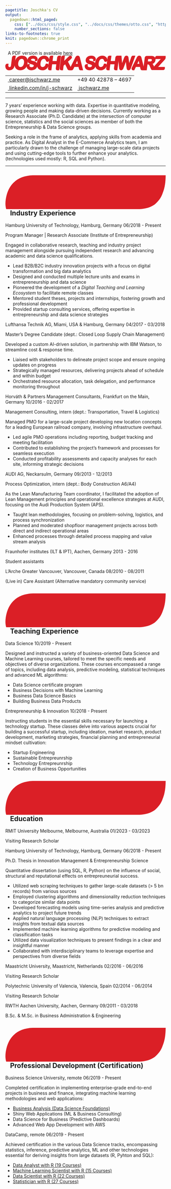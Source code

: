 ```yaml
---
pagetitle: Joschka's CV
output:
  pagedown::html_paged:
    css: ["../docs/css/style.css", "../docs/css/themes/otto.css", "https://use.fontawesome.com/releases/v6.1.1/css/all.css"]
    number_sections: false
links-to-footnotes: true
knit: pagedown::chrome_print
---
```


<!-- disable phone number linking in Mobile Safari? -->
<meta name="format-detection" content="telephone=no">

<!-- Load CSS & Fonts -->
<!-- see lhi.css -->

<!-- CONTENT -->
<div class="pdf-link"><i class="fas fa-file-pdf fa-fw"></i>&nbsp; A PDF version is available <a href="https://github.com/jwarz/cv/raw/main/pdf/otto.pdf" download="otto.pdf">here</a></div>
<div class="cv-page-wrapper">
<div class="cv-head-wrapper">
<div class="cv-head-left">
<div class="svg-container-outer">
<svg xmlns="http://www.w3.org/2000/svg" viewBox="0 0 2419.2 219.3">
<style type="text/css">
.st0{fill:#DB1F26;}
</style>
<path class="st0" d="M2260.5,216.2c-10.5,0-23.8,0-23.8,0s-7.8-19.8-6.3-31.1c0.4-3.1,1.3-6.1,2.6-8.8c1.2-2.4,2.7-4.8,4.4-6.9		c1.5-1.8,3.4-4,5.8-6.7c2.3-2.6,4.4-4.8,6.1-6.7L2346,50.1h-61.7c-8.1,0-23.7,0-23.7,0s-1.1-15.4,0-24.1c0.9-6.7,3.8-12.2,8.6-16.4		c4.8-4.2,11.2-6.3,18.9-6.3h130.4c0,0,1.2,20.5,0,29.7c-1,7.8-3.3,14.3-6.9,19.2c-3,4.2-8.4,10.5-16.7,19.4l-89.4,97.5h77.8		c8.1,0,23.7,0,23.7,0s1.2,15,0,24c-0.9,6.8-3.8,12.4-8.6,16.6c-4.8,4.1-11.1,6.2-19,6.2L2260.5,216.2z"/>
<path class="st0" d="M2223.6,216.2c-6.2,0-12.1,0-15.5-1.9c-3-1.6-6.3-6.4-8.5-10.7c-1.7-3.4-3.9-8.2-6.7-14.6l-11.5-26.4		c-3.9-9.2-7.4-16.1-10.6-20.7c-2.7-3.8-5.4-6.3-8.1-7.6c-3-1.3-7.2-2-12.5-2h-5.5l-11.1,87c0,0-18.4,0-26.1,0c-11.1,0-20,0-20,0		s-5.2-23.6-3.9-33.7L2102.9,35c1.4-10.5,4.8-18.5,10.4-23.7c5.7-5.3,13.7-8,23.9-8h60.4c8.7,0,16.2,0.4,22.3,1.2		c6.7,0.9,12.8,2.7,18.1,5.4c6.5,3.1,12.2,7.6,16.7,13.4c4.6,5.8,7.8,12.5,9.5,20.1c1.7,7.3,2,15.1,1,23.2		c-2.1,16.4-8.4,29.9-18.5,39.9c-6.8,6.7-15.6,12.1-26.1,16.2c2.2,2.4,4.3,5.1,6.4,8c5.3,7.7,10,16,13.9,24.7		c3.8,8.6,6.7,16.5,8.6,23.5c2.1,8,2.9,13.2,2.4,17c-0.5,4-2.2,7.9-4.9,11.6c-2.7,3.6-10,8.5-10,8.5S2228.4,216.2,2223.6,216.2z		 M2174.2,86.9c8.2,0,15.1-0.7,20.7-2.2c4.8-1.2,8.4-3.2,11-6c2.5-2.6,4-6.5,4.7-11.6c0.5-3.8,0.1-6.9-1.2-9.5		c-1.2-2.4-3-4.1-5.6-5.4c-1.1-0.5-5.7-2.1-21.6-2.1h-26.8l-4.7,36.8H2174.2z"/>
<path class="st0" d="M2062.9,219.3c-4.4,0-8.3-0.9-11.5-2.8c-3.2-1.8-5.8-4.3-7.7-7.5c-1.6-2.6-3-6.2-4.4-10.9		c-1.1-4-2.1-7.6-2.9-10.7l-4.1-18.2h-62.4l-24.1,50c0,0-7,0-17.1,0c-7.1,0-13.4-2.9-18.1-8.5c-4.7-5.5-6.6-12-5.7-19		c0.4-3.4,1.4-7,2.9-10.5c1.3-3.1,3.2-7.1,5.9-12.4l63.3-127c1.8-3.6,4-8,6.5-13.1c2.8-5.6,5.6-10.3,8.5-14.1		c3.3-4.3,7.3-7.8,12.1-10.5c5-2.8,10.8-4.2,17.4-4.2c6.8,0,12.6,1.5,17.2,4.5c4.4,2.9,7.9,6.7,10.2,11.3c2,3.8,3.6,8,4.7,12.4		c1,3.9,2.2,9,3.7,15.3l31.6,126.1c2.8,10.8,3.1,24.1,3.1,24.1l-0.5,25.6C2091.3,219.3,2070.1,219.3,2062.9,219.3z M2022.4,122.5		l-9.7-45.6l-21.2,45.6H2022.4z"/>
<path class="st0" d="M1859.2,219.3c-8,0-14.4-2.4-19.1-7c-4.2-4.2-6.9-9-8.1-14.4c-0.9-4.1-2-10.6-3.3-20.1l-10.4-83.7l-32.9,85.6		c-3.6,9.2-6.3,15.7-8.3,19.8c-2.4,5-6.1,9.5-10.9,13.3c-5.3,4.3-11.9,6.5-19.6,6.5c-6.3,0-11.6-1.4-15.7-4.2		c-4.1-2.8-7.3-6.6-9.3-11.5c-1.7-4-2.9-8.8-3.6-14.1c-0.6-4.5-1.1-8.9-1.5-12.9l-13.6-131.7c-0.9-8.3-1.1-14.7-0.5-19.4		c0.9-7.1,9.3-25.4,9.3-25.4s11.7,0,18.8,0c13.9,0,21.7,0,21.7,0l9.3,111.6l27.3-71.7c3.2-8.5,5.8-14.9,8.1-19.5		c2.7-5.4,6.6-10.1,11.6-14c5.5-4.3,12.4-6.5,20.5-6.5c8.7,0,15.5,2.5,20.2,7.6c4.1,4.4,6.8,9.3,7.9,14.6c0.9,4.1,1.9,10.6,3.1,19.7		l8.8,70.2l26.8-79.1c2-6.3,3.8-11.1,5.4-14.7c1.9-4.4,4.8-8.5,8.6-11.9c4.5-4.2,10.3-6.3,17.4-6.3c7.3,0,35.1,0,35.1,0		s-13.9,38.2-17,46.9l-47.5,131.7c-3.3,9.2-6,15.8-8,20.2c-2.4,5.3-6,9.9-10.6,13.8C1874,217.1,1867.2,219.3,1859.2,219.3z"/>
<path class="st0" d="M1663.5,219.3c-10.6,0-16.5-5.3-19.6-9.7c-4.1-5.9-5.4-13.8-4.1-24l7.2-56.2h-63l-11.5,89.9c0,0-18.5,0-26.3,0		c-10.6,0-16.5-5.3-19.6-9.7c-4.1-5.9-5.4-13.8-4.1-24l19.9-154.1c1.3-9.8,4.5-17.5,9.5-22.8c5.4-5.7,12.4-8.6,20.4-8.6		c8.3,0,28.6,0,28.6,0l-10.5,80.1h63l6.3-48.6c1.3-9.8,4.5-17.5,9.7-22.9c5.5-5.6,12.4-8.6,20.2-8.6c8.3,0,28.6,0,28.6,0		l-28.4,219.3C1689.8,219.3,1671.3,219.3,1663.5,219.3z"/>
<path class="st0" d="M1438.3,219.3c-10.3,0-19.8-1.1-28.1-3.2c-8.6-2.2-16.4-5.7-23.2-10.4c-6.8-4.7-12.8-11-17.9-18.6		c-4.5-6.8-8.1-14.5-10.8-22.8c-2.6-8.2-4.3-17.1-4.9-26.4c-0.6-9.1-0.3-18.9,1-29.2c2.1-16.6,6.4-31.7,12.6-44.9		c6.3-13.3,14.5-24.9,24.3-34.4c9.9-9.6,21.1-17,33.5-22c12.3-5,25.3-7.6,38.5-7.6c16.3,0,30.7,3.6,42.7,10.6		c12.1,7.1,21.1,16.1,26.8,26.7c5.8,10.8,8.1,21.4,6.8,31.5c-0.8,6.4-3.7,12.1-8.5,16.9c-5,5-11.1,7.7-17.6,7.7		c-7.3,0-12.9-2.2-16.7-6.6c-2.8-3.2-5.3-8.1-7.9-15c-3-8.2-6.9-14.3-11.6-18.1c-4.4-3.6-10.3-5.3-17.9-5.3		c-12.8,0-23.4,5.1-32.4,15.6c-9.5,11-15.7,27.3-18.4,48.2c-1.8,14-1.5,25.7,0.9,34.7c2.2,8.3,5.8,14.2,11,18		c5.2,3.9,11.7,5.8,19.7,5.8c9,0,16.6-2.3,23.3-6.9c6.8-4.7,12.5-12,17-21.4c2.6-5.8,8.8-22.5,8.8-22.5s8.7,0,18.4,0		c6.9,0,12.9,2.8,17.3,8c4.3,5.1,6,11.6,5.1,18.8c-0.9,7.2-3.6,15-7.8,23.1c-4.2,8-10.2,15.9-17.9,23.4c-7.8,7.7-17.4,14-28.5,18.8		C1464.8,216.9,1452.1,219.3,1438.3,219.3z"/>
<path class="st0" d="M1272.2,50.4c5-3.5,11.3-5.1,19.2-5.2c26.7-0.4,34.9,7.9,35.9,17.9c0.5,5.2-5.4,20.1-5.4,20.1s7.5,0,16,0	c7,0,13.4-2.9,18.6-8.3c4.9-5.1,7.8-11,8.6-17.5c0.8-6.4,0.1-13-2.1-19.7c-2.2-6.6-6.2-12.9-11.8-18.8c-5.6-5.8-13-10.5-22-13.9	c-8.8-3.3-19.4-5-31.7-5c-15.1,0-28.9,2.5-40.9,7.4c-12.3,5-22.4,12.4-29.8,21.9c-7.5,9.5-12.1,20.6-13.7,32.9	c-1.7,13.1,0.1,24.4,5.2,33.6c5,9,12.5,16.2,22.3,21.4c8.9,4.7,20.1,8.9,33.5,12.3c7.4,1.9,32.1,7.1,33.9,19.5	c1.3,8.7-9.3,21.1-24.5,24c-13.6,2.6-26.9-1.7-32.6-5.9c-5.3-3.9-8.8-8.7-8.8-14.3c0-2.7,6.4-25.4,6.4-25.4s-16.8,0-23.1,0	c-7,0-13.4,2.6-18.5,7.5c-5,4.8-8,10.6-8.8,17.4c-1.3,9.9,0.5,20,5.3,30.2c4.7,10.1,11.6,18.3,20.6,24.5	c12.2,8.2,28.4,12.4,48.1,12.4c16.3,0,31-3,43.7-8.8c13-5.9,23.5-14.3,31.3-24.9c7.8-10.6,12.6-22.6,14.3-35.8	c1.4-11.2,0.7-20.9-2.1-29c-2.9-8.2-7.7-15.1-14.1-20.5c-6-5-13.5-9.3-22.3-12.7c-8.2-3.2-17.6-6.2-27.9-8.8	c-7.7-2.2-13.3-3.8-16.6-4.9c-2.8-0.9-5.5-2.3-8.2-3.9c-2.1-1.3-3.5-2.7-4.5-4.4c-0.7-1.2-0.9-2.8-0.6-4.8	C1265.3,56.8,1267.7,53.5,1272.2,50.4z"/>
<path class="st0" d="M1134.4,219.3c-4.4,0-8.3-0.9-11.5-2.8c-3.2-1.8-5.8-4.3-7.7-7.5c-1.6-2.6-3-6.2-4.4-10.9		c-1.1-4-2.1-7.6-2.9-10.7l-4.1-18.2h-62.4l-9.7,20.2c-5,10.5-9.1,17.6-12.5,21.6c-3.1,3.7-9,8.2-19.1,8.2c-7.1,0-18.1,0-18.1,0		s-6.6-20.5-5.7-27.5c0.4-3.4,1.4-6.9,2.9-10.5c1.3-3.1,3.2-7.1,5.9-12.4l63.3-127c1.8-3.6,4-8,6.5-13.1c2.8-5.6,5.6-10.3,8.5-14.1		c3.3-4.3,7.3-7.8,12.1-10.5c5-2.8,10.8-4.2,17.4-4.2c6.8,0,12.6,1.5,17.2,4.5c4.4,2.9,7.9,6.7,10.2,11.3c2,3.8,3.6,8,4.7,12.4		c1,3.9,2.2,9,3.7,15.3l44.8,175.8C1173.3,219.3,1141.6,219.3,1134.4,219.3z M1093.8,122.5l-9.7-45.6l-21.2,45.6H1093.8z"/>
<path class="st0" d="M963.7,219.3c-7.1,0-13-1.8-17.5-5.4c-4-3.2-7.2-7.4-9.5-12.6c-1.7-3.9-3.3-7.5-4.6-10.7l-29.6-61.6		l-23.6,21.4l-8.9,68.9c0,0-18.5,0-26.2,0c-4.8,0-9.4-1.4-13.5-4.1c-4.2-2.7-7.2-6.5-9-11.2l-0.1-0.2l-0.1-0.2		c-1.2-3.5-1.7-7.5-1.5-11.9c0.2-3.5,0.7-8.4,1.5-14.9l18.7-145.4c1.3-9.8,4.5-17.5,9.5-22.8C854.8,3,861.8,0,869.8,0		c8.3,0,28.6,0,28.6,0l-10.2,78l65.9-64.1c4.4-4.3,8-7.4,11.2-9.6c4.1-2.9,9.2-4.3,15-4.3c9.8,0,15.6,4.3,18.8,8		c4.4,5.2,6.3,11.7,5.4,18.8c-1,7.8-5.5,15.4-13.3,22.4l-46.1,41.2l38.7,73.7c3.2,6,5.5,11.2,7,15.9c1.7,5.3,1.5,15.7,1.5,15.7		l-0.1,23.6C992,219.3,971.3,219.3,963.7,219.3z"/>
<path class="st0" d="M785.6,219.3c-10.6,0-16.5-5.3-19.6-9.7c-4.1-5.9-5.4-13.8-4.1-24l7.2-56.2h-63l-11.5,89.9c0,0-18.5,0-26.3,0		c-10.6,0-16.5-5.3-19.6-9.7c-4.1-5.9-5.4-13.8-4.1-24l19.9-154.1c1.3-9.8,4.5-17.5,9.5-22.8C679.3,3,686.4,0,694.3,0		c8.3,0,28.6,0,28.6,0l-10.5,80.1h63l6.3-48.6c1.3-9.8,4.5-17.5,9.7-22.9C796.9,3,803.9,0,811.7,0c8.3,0,28.6,0,28.6,0l-28.4,219.3		C811.9,219.3,793.4,219.3,785.6,219.3z"/>
<path class="st0" d="M560.4,219.3c-10.3,0-19.8-1.1-28.1-3.2c-8.6-2.2-16.4-5.7-23.2-10.4c-6.8-4.7-12.8-11-17.9-18.6		c-4.5-6.8-8.1-14.5-10.8-22.8c-2.6-8.2-4.3-17.1-4.9-26.4c-0.6-9.1-0.3-19,1-29.2c2.1-16.6,6.4-31.7,12.6-44.9		c6.3-13.3,14.5-24.9,24.3-34.4c9.9-9.6,21.1-17,33.5-22c12.3-5,25.3-7.6,38.5-7.6c16.3,0,30.7,3.6,42.7,10.6		c12.1,7.1,21.1,16.1,26.8,26.7c5.8,10.8,8.1,21.4,6.8,31.5c-0.8,6.4-3.7,12.1-8.5,16.9c-5,5-11.1,7.7-17.6,7.7		c-7.3,0-12.9-2.2-16.7-6.6c-2.8-3.2-5.3-8.1-7.9-15c-3-8.2-7-14.3-11.6-18.1c-4.4-3.6-10.3-5.3-17.9-5.3		c-12.8,0-23.4,5.1-32.4,15.6c-9.5,11-15.7,27.3-18.4,48.2c-1.8,14-1.5,25.7,0.9,34.7c2.2,8.3,5.8,14.2,11,18		c5.2,3.9,11.7,5.8,19.7,5.8c9,0,16.6-2.3,23.3-6.9c6.8-4.7,12.5-12,17-21.4c2.6-5.8,8.8-22.5,8.8-22.5s8.7,0,18.4,0		c6.9,0,12.9,2.8,17.3,8c4.3,5.1,6,11.6,5.1,18.8c-0.9,7.2-3.6,15-7.8,23.1c-4.2,8-10.2,15.9-17.9,23.4c-7.8,7.7-17.4,14-28.5,18.8		C586.9,216.9,574.2,219.3,560.4,219.3z"/>
<path class="st0" d="M394.3,50.4c5-3.5,11.3-5.1,19.2-5.2c26.7-0.4,34.9,7.9,35.9,17.9c0.5,5.2-5.4,20.1-5.4,20.1s7.5,0,16,0	c7,0,13.4-2.9,18.6-8.3c4.9-5.1,7.8-11,8.6-17.5c0.8-6.4,0.1-13-2.1-19.7c-2.2-6.6-6.2-12.9-11.8-18.8c-5.6-5.8-13-10.5-22-13.9	c-8.8-3.3-19.4-5-31.7-5c-15.1,0-28.9,2.5-40.9,7.4c-12.3,5-22.4,12.4-29.8,21.9c-7.5,9.5-12.1,20.6-13.7,32.9	c-1.7,13.1,0.1,24.4,5.2,33.6c5,9,12.5,16.2,22.3,21.4c8.9,4.7,20.1,8.9,33.5,12.3c7.4,1.9,32.1,7.1,33.9,19.5	c1.3,8.7-9.3,21.1-24.5,24c-13.6,2.6-26.9-1.7-32.6-5.9c-5.3-3.9-8.8-8.7-8.8-14.3c0-2.7,6.4-25.4,6.4-25.4s-16.8,0-23.1,0	c-7,0-13.4,2.6-18.5,7.5c-5,4.8-8,10.6-8.8,17.4c-1.3,9.9,0.5,20,5.3,30.2c4.7,10.1,11.6,18.3,20.6,24.5	c12.2,8.2,28.4,12.4,48.1,12.4c16.3,0,31-3,43.7-8.8c13-5.9,23.5-14.3,31.3-24.9c7.8-10.6,12.6-22.6,14.3-35.8	c1.4-11.2,0.7-20.9-2.1-29c-2.9-8.2-7.7-15.1-14.1-20.5c-6-5-13.5-9.3-22.3-12.7c-8.2-3.2-17.6-6.2-27.9-8.8	c-7.7-2.2-13.3-3.8-16.6-4.9c-2.8-0.9-5.5-2.3-8.2-3.9c-2.1-1.3-3.5-2.7-4.5-4.4c-0.7-1.2-0.9-2.8-0.6-4.8	C387.4,56.8,389.8,53.5,394.3,50.4z"/>
<path class="st0" d="M225.2,219.3c-15.5,0-29.4-2.8-41.1-8.2c-12-5.5-21.8-13.5-29.1-23.7c-7.1-10-12-22.1-14.5-35.9		c-2.4-13.4-2.6-28.1-0.6-43.5c2-15.8,6.1-30.5,12.1-43.8c6.1-13.4,13.9-25,23.4-34.5c9.6-9.6,20.8-17,33.5-22.1		C221.5,2.6,235.5,0,250.6,0c20.6,0,38.1,4.6,52,13.7c14.2,9.3,24.2,22.6,29.9,39.5c5.4,16.3,6.8,35.6,4,57.2		c-2,15.9-6,30.5-11.7,43.6c-5.8,13.2-13.6,24.9-23.1,34.7c-9.6,9.9-21,17.5-33.8,22.8C255,216.7,240.7,219.3,225.2,219.3z		 M246.5,48.5c-6.2,0-12.1,1.3-17.7,3.7c-5.6,2.5-10.7,6.2-15.2,11c-4.6,4.9-8.6,11.5-12,19.4c-3.4,8.1-5.9,17.4-7.2,27.6		c-1.3,10.3-1.3,19.6,0,27.7c1.3,7.7,3.6,14.1,6.9,18.9c3.2,4.8,7,8.2,11.6,10.5c4.6,2.3,10,3.5,16.1,3.5c8,0,15.5-2.1,22.9-6.4		c7.3-4.3,13.7-11.2,19-20.4c5.5-9.6,9.2-21.7,11-36c1.7-13.1,1.2-24.5-1.5-33.8c-2.5-8.7-6.5-15-12.4-19.3		C262.2,50.6,255.2,48.5,246.5,48.5z"/>
<path class="st0" d="M130,0c-8,0-15,3-20.4,8.6c-4.8,5.1-8,12.4-9.3,21.6L84.4,153.8c-1.3,10.1-9.9,17.5-19.8,17.5	c-0.9,0-1.7-0.1-2.6-0.2c-11-1.4-18.7-11.4-17.3-22.4l3.6-28c-4.4,0-12.6,0-19.4,0c-7.2,0-13.5,2.4-18.8,7.1	c-5.2,4.7-8.4,11.2-9.5,19.5c-0.8,6.6-0.8,13.5,0.1,20.7c0.9,7.2,2.5,13.7,4.9,19.4c4.6,11.2,11.8,19.4,21.3,24.5	c9,4.8,20.5,7.3,34.3,7.3c15.2,0,28.8-3.4,40.5-10.2c11.7-6.8,20.9-16.4,27.2-28.6c3.6-7,6.3-14,8-20.9c1.6-6.5,3-14.5,4.2-23.6	L157.9,0C157.9,0,140.8,0,130,0z"/>
</svg>
</div>
<table class="cv-contact-table">
<tr>
<td><i class="fa fa-envelope fa-fw"></i><a class="no-hyper" href="mailto:career@jschwarz.me">&nbsp;career@jschwarz.me</a></td>
<td><i class="fa fa-phone fa-fw"></i> +49 40 42878 – 4697</td>
</tr>
<tr>
<td><i class="fa-brands fa-linkedin fa-fw"></i><a class="no-hyper" target="_blank" href="https://linkedin.com/in/j-schwarz">&nbsp;linkedin.com/in/j-schwarz</a></td>
<td><i class="fa-solid fa-globe fa-fw"></i><a class="no-hyper" target="_blank" href="https://jschwarz.me">&nbsp;jschwarz.me</a></td>
</tr>
</table>
</div>
<div class="cv-head-right2"></div>
</div>
<hr>
<p>
7 years' experience working with data. Expertise in quantitative modeling, growing people and making data-driven decisions. Currently working as a <span class="cv-entry-employer">Research Associate (Ph.D. Candidate)</span> at the intersection of computer science, statistics and the social sciences as member of both the <span class="cv-entry-employer">Entrepreneurship & Data Science</span> groups.</p>
<p>Seeking a role in the frame of analytics, applying skills from academia and practice. As <span class="cv-entry-employer">Digital Analyst</span> in the E-Commerce Analytics team, I am particularly drawn to the challenge of managing large-scale data projects and using cutting-edge tools to further enhance your analytics. (technologies used mostly: <span class="cv-entry-employer">R, SQL and Python</span>).</p>
<hr>
<!-- Chapter: PROFESSIONAL EXPERIENCE -->
<h2 class="h-first">
<span>
<svg xmlns="http://www.w3.org/2000/svg" viewBox="0 0 38 8">
<path class="st0" d="M6.6,8H0.2C-0.1,7,0,5.9,0.3,4.7c0.8-3,3-4.6,6.2-4.7l0,0L38,0c0,1.6-0.2,3-0.7,4.2c-0.4,1.2-1.1,2-1.9,2.7c-1,0.7-2.3,1.1-3.9,1.1H6.6z"/>
</svg>
&nbsp;&nbsp;&nbsp;Industry Experience
</span>
</h2>
<!-- Exp 1: TUHH -->
<div class="cv-entry-main">
<p class="cv-entry-top-line">
<span class="cv-entry-employer">Hamburg University of Technology, </span>
<span class="cv-entry-location">Hamburg, Germany</span>
<span class="cv-entry-date">06/2018 - Present</span>
</p>
<p class="cv-entry-job-title">
Program Manager | Research Associate (Institute of Entrepreneurship)
</p>
<p class="cv-entry-desc">Engaged in collaborative research, teaching and industry project management alongside pursuing independent research and advancing academic and data science qualifications.</p>
<ul>
<li>Lead B2B/B2C industry innovation projects with a focus on digital transformation and big data analytics</li>
<li>Designed and conducted multiple lecture units and exams in entrepreneurship and data science</li>
<li>Pioneered the development of a <i>Digital Teaching and Learning Ecosystem</i> to facilitate remote classes</li>
<li>Mentored student theses, projects and internships, fostering growth and professional development</li>
<li>Provided startup consulting services, offering expertise in entrepreneurship and data science strategies</li>
</ul>
</div>
<!-- Exp 2: Lufthansa -->
<div class="cv-entry-main">
<p class="cv-entry-top-line">
<span class="cv-entry-employer">Lufthansa Technik AG, </span>
<span class="cv-entry-location">Miami, USA & Hamburg, Germany</span>
<span class="cv-entry-date">04/2017 - 03/2018</span>
</p>
<p class="cv-entry-job-title">
Master’s Degree Candidate (dept.: Closed Loop Supply Chain Management)
</p>
<p class="cv-entry-desc">Developed a custom AI-driven solution, in partnership with IBM Watson, to streamline cost & response time.</p>
<ul>
<li>Liaised with stakeholders to delineate project scope and ensure ongoing updates on progress</li>
<li>Strategically managed resources, delivering projects ahead of schedule and within budget</li>
<li>Orchestrated resource allocation, task delegation, and performance monitoring throughout</li>
</ul>
</div>
<!-- Exp 3: Horvath -->
<div class="cv-entry-main">
<p class="cv-entry-top-line">
<span class="cv-entry-employer">Horváth & Partners Management Consultants, </span>
<span class="cv-entry-location">Frankfurt on the Main, Germany</span>
<span class="cv-entry-date">10/2016 - 02/2017</span>
</p>
<p class="cv-entry-job-title">
Management Consulting, intern (dept.: Transportation, Travel & Logistics)
</p>
<p class="cv-entry-desc">Managed PMO for a large-scale project developing new location concepts for a leading European railroad company, involving infrastructure overhaul.</p>
<ul>
<li>Led agile PMO operations including reporting, budget tracking and meeting facilitation</li>
<li>Contributed to establishing the project's framework and processes for seamless execution</li>
<li>Conducted profitability assessments and capacity analyses for each site, informing strategic decisions</li>
</ul>
</div>
<!-- Exp 4: AUDI -->
<div class="cv-entry-main">
<p class="cv-entry-top-line">
<span class="cv-entry-employer">AUDI AG, </span>
<span class="cv-entry-location">Neckarsulm, Germany</span>
<span class="cv-entry-date">09/2013 - 12/2013</span>
</p>
<p class="cv-entry-job-title">
Process Optimization, intern (dept.: Body Construction A6/A4)
</p>
<p class="cv-entry-desc">As the Lean Manufacturing Team coordinator, I facilitated the adoption of Lean Management principles and operational excellence strategies at AUDI, focusing on the Audi Production System (APS).</p>
<p>
<ul>
<li>Taught lean methodologies, focusing on problem-solving, logistics, and process synchronization</li>
<li>Planned and moderated shopfloor management projects across both direct and indirect operational areas</li>
<li>Enhanced processes through detailed process mapping and value stream analysis</li>
</ul>
</p>
</div>
<!-- <br class="pageBreak"> -->
<!-- Exp 5: IPT / ILT -->
<div class="cv-entry-main">
<p class="cv-entry-top-line">
<span class="cv-entry-employer">Fraunhofer institutes (ILT & IPT), </span>
<span class="cv-entry-location">Aachen, Germany</span>
<span class="cv-entry-date">2013 - 2016</span>
</p>
<p class="cv-entry-job-title">
Student assistants
</p>
</div>
<!-- Exp 6: L'Arche -->
<div class="cv-entry-main">
<p class="cv-entry-top-line">
<span class="cv-entry-employer">L'Arche Greater Vancouver, </span>
<span class="cv-entry-location">Vancouver, Canada</span>
<span class="cv-entry-date">08/2010 - 08/2011</span>
</p>
<p class="cv-entry-job-title">
(Live in) Care Assistant (Alternative mandatory community service)
</p>
</div>
<!-- Chapter: TEACHING -->
<h2>
<span>
<svg xmlns="http://www.w3.org/2000/svg" viewBox="0 0 38 8">
<path class="st0" d="M6.6,8H0.2C-0.1,7,0,5.9,0.3,4.7c0.8-3,3-4.6,6.2-4.7l0,0L38,0c0,1.6-0.2,3-0.7,4.2c-0.4,1.2-1.1,2-1.9,2.7c-1,0.7-2.3,1.1-3.9,1.1H6.6z"/>
</svg>
&nbsp;&nbsp;&nbsp;Teaching Experience
</span>
</h2>
<!-- Exp 1 -->
<div class="cv-entry-main">
<p class="cv-entry-top-line">
<span class="cv-entry-employer">Data Science</span>
<!-- <span>Hamburg, Germany</span> -->
<span class="cv-entry-date">10/2019 - Present</span>
</p>
<p class="cv-entry-desc">Designed and instructed a variety of business-oriented Data Science and Machine Learning courses, tailored to meet the specific needs and objectives of diverse organizations. These courses encompassed a range of topics, including data analysis, predictive modeling, statistical techniques and advanced ML algorithms:</p>
<ul class="two-col no-bottom">
<li>Data Science certificate program</li>
<li>Business Decisions with Machine Learning</li>
<li>Business Data Science Basics</li>
<li>Building Business Data Products</li>
</ul>
</div>
<!-- Exp 1 -->
<div class="cv-entry-main">
<p class="cv-entry-top-line">
<span class="cv-entry-employer">Entrepreneurship & Innovation</span>
<!-- <span>Hamburg, Germany</span> -->
<span class="cv-entry-date">10/2018 - Present</span>
</p>
<p class="cv-entry-desc">Instructing students in the essential skills necessary for launching a technology startup. These classes delve into various aspects crucial for building a successful startup, including ideation, market research, product development, marketing strategies, financial planning and entrepreneurial mindset cultivation:</p>
<ul class="two-col no-bottom">
<li>Startup Engineering</li>
<li>Sustainable Entrepreunrship</li>
<li>Technology Entrepreunrship</li>
<li>Creation of Business Opportunities</li>
</ul>
</div>
<!-- Chapter: EDUCATION -->
<h2>
<span>
<svg xmlns="http://www.w3.org/2000/svg" viewBox="0 0 38 8">
<path class="st0" d="M6.6,8H0.2C-0.1,7,0,5.9,0.3,4.7c0.8-3,3-4.6,6.2-4.7l0,0L38,0c0,1.6-0.2,3-0.7,4.2c-0.4,1.2-1.1,2-1.9,2.7c-1,0.7-2.3,1.1-3.9,1.1H6.6z"/>
</svg>
&nbsp;&nbsp;&nbsp;Education
</span>
</h2>
<!-- Exp 0 -->
<div class="cv-entry-main">
<p class="cv-entry-top-line">
<span class="cv-entry-employer">RMIT University Melbourne, </span>
<span class="cv-entry-location">Melbourne, Australia</span>
<span class="cv-entry-date">01/2023 - 03/2023</span>
</p>
<p class="cv-entry-job-title">
Visiting Research Scholar
</p>
</div>
<!-- Exp 1 -->
<div class="cv-entry-main">
<p class="cv-entry-top-line">
<span class="cv-entry-employer">Hamburg University of Technology, </span>
<span class="cv-entry-location">Hamburg, Germany</span>
<span class="cv-entry-date">06/2018 - Present</span>
</p>
<p class="cv-entry-job-title">
Ph.D. Thesis in Innovation Management & Entrepreneurship Science
</p>
<p class="cv-entry-desc">Quantitative dissertation (using SQL, R, Python) on the influence of social, structural and reputational effects on entrepreuneurial success.</p>
<ul>
<li>Utilized web scraping techniques to gather large-scale datasets (> 5 bn records) from various sources</li>
<li>Employed clustering algorithms and dimensionality reduction techniques to categorize similar data points</li>
<li>Developed forecasting models using time-series analysis and predictive analytics to project future trends</li>
<li>Applied natural language processing (NLP) techniques to extract insights from textual data sources</li>
<li>Implemented machine learning algorithms for predictive modeling and classification tasks</li>
<li>Utilized data visualization techniques to present findings in a clear and insightful manner</li>
<li>Collaborated with interdisciplinary teams to leverage expertise and perspectives from diverse fields</li>
</ul>
</div>
<!-- Exp 2 -->
<div class="cv-entry-main">
<p class="cv-entry-top-line">
<span class="cv-entry-employer">Maastricht University, </span>
<span class="cv-entry-location">Maastricht, Netherlands</span>
<span class="cv-entry-date">02/2016 - 06/2016</span>
</p>
<p class="cv-entry-job-title">
Visiting Research Scholar
</p>
</div>
<!-- Exp 3 -->
<div class="cv-entry-main">
<p class="cv-entry-top-line">
<span class="cv-entry-employer">Polytechnic University of Valencia, </span>
<span class="cv-entry-location">Valencia, Spain</span>
<span class="cv-entry-date">02/2014 - 06/2014</span>
</p>
<p class="cv-entry-job-title">
Visiting Research Scholar
</p>
</div>
<!-- Exp 4 -->
<div class="cv-entry-main">
<p class="cv-entry-top-line">
<span class="cv-entry-employer">RWTH Aachen University, </span>
<span class="cv-entry-location">Aachen, Germany</span>
<span class="cv-entry-date">09/2011 - 03/2018</span>
</p>
<p class="cv-entry-job-title">
B.Sc. & M.Sc. in Business Administration & Engineering
</p>
</div>
<!-- Chapter: PROF DEV -->
<h2>
<span>
<svg xmlns="http://www.w3.org/2000/svg" viewBox="0 0 38 8">
<path class="st0" d="M6.6,8H0.2C-0.1,7,0,5.9,0.3,4.7c0.8-3,3-4.6,6.2-4.7l0,0L38,0c0,1.6-0.2,3-0.7,4.2c-0.4,1.2-1.1,2-1.9,2.7c-1,0.7-2.3,1.1-3.9,1.1H6.6z"/>
</svg>
&nbsp;&nbsp;&nbsp;Professional Development (Certification)
</span>
</h2>
<!-- Exp 1: BUSINESS SCIENCE UNIVERSITY -->
<div class="cv-entry-main">
<p class="cv-entry-top-line">
<span class="cv-entry-employer">Business Science University, </span>
<span>remote</span>
<span class="cv-entry-date">06/2019 - Present</span>
</p>
<p class="cv-entry-desc">Completed certification in implementing enterprise-grade end-to-end projects in business and finance, integrating machine learning methodologies and web applications:</p>
<ul class="two-col">
<li><a class="no-hyper" target="_blank" href="https://www.dropbox.com/s/nlskcws7fsvcsaq/certificate-of-completion-for-ds4b-101-r-business-analysis-with-r.pdf">Business Analysis (Data Science Foundations)</a></li>
<li>Shiny Web Applications (ML & Business Consulting)</li>
<li>Data Science for Business (Predictive Dashboards)</li>
<li>Advanced Web App Development with AWS</li>
</ul>
</div>
<!-- Exp 2: DATACAMP -->
<div class="cv-entry-main">
<p class="cv-entry-top-line">
<span class="cv-entry-employer">DataCamp, </span>
<span>remote</span>
<span class="cv-entry-date">06/2019 - Present</span>
</p>
<p class="cv-entry-desc">Achieved certification in the various Data Science tracks, encompassing statistics, inference, predictive analytics, ML and other technologies essential for deriving insights from large datasets (R, Pyhton and SQL):</p>
<ul class="two-col">
<li><a class="no-hyper" target="_blank" href="https://www.datacamp.com/statement-of-accomplishment/track/34d209775a4c2da4dc9785417d18a38ecae0dee0">Data Analyst with R (19 Courses)</a></li>
<li><a class="no-hyper" target="_blank" href="https://www.datacamp.com/statement-of-accomplishment/track/d76aee0c9ae23f645d110c7cc84f29ab56e98ffc">Machine Learning Scientist with R (15 Courses)</a></li>
<li><a class="no-hyper" target="_blank" href="https://www.datacamp.com/statement-of-accomplishment/track/0abda65dd30dc07e9042a833613f24e2d922c47c">Data Scientist with R (22 Courses)</a></li>
<li><a class="no-hyper" target="_blank" href="">Statistician with R (27 Courses)</li>
</ul>
</div>
</div>